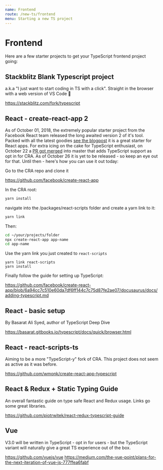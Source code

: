 ```yaml
---
name: Frontend
route: /new-ts/frontend
menu: Starting a new TS project
---
```


# Frontend

Here are a few starter projects to get your TypeScript frontend project going:

## Stackblitz Blank Typescript project

a.k.a "I just want to start coding in TS with a click". Straight in the browser with a web version of VS Code 🙌

https://stackblitz.com/fork/typescript

## React - create-react-app 2

As of October 01, 2018, the extremely popular starter project from the Facebook React team released the long awaited version 2 of it's tool.
Packed with all the latest goodies [see the blogpost](https://reactjs.org/blog/2018/10/01/create-react-app-v2.html) it is a great starter for React apps.
For extra icing on the cake for TypeScript enthusiast, on October 22 a [PR got merged](https://github.com/facebook/create-react-app/pull/4837) into master that adds TypeScript support as opt in for CRA. As of October 26 it is yet to be released - so keep an eye out for that. Until then - here's how you can use it out today:

Go to the CRA repo and clone it

https://github.com/facebook/create-react-app

In the CRA root:

```bash
yarn install
```

navigate into the /packages/react-scripts folder and create a yarn link to it:

```bash
yarn link
```

Then:

```bash
cd ~/your/projects/folder
npx create-react-app app-name
cd app-name
```

Use the yarn link you just created to `react-scripts`

```
yarn link react-scripts
yarn install
```

Finally follow the guide for setting up TypeScript:

https://github.com/facebook/create-react-app/blob/6a94cc7c510e60da7df6ff144c7c75d87fe2ae07/docusaurus/docs/adding-typescript.md

## React - basic setup

By Basarat Ali Syed, author of TypeScript Deep Dive

https://basarat.gitbooks.io/typescript/docs/quick/browser.html

## React - react-scripts-ts

Aiming to be a more "TypeScript-y" fork of CRA. This project does not seem as active as it was before.

https://github.com/wmonk/create-react-app-typescript

## React & Redux + Static Typing Guide

An overall fantastic guide on type safe React and Redux usage. Links go some great libraries.

https://github.com/piotrwitek/react-redux-typescript-guide

## Vue

V3.0 will be written in TypeScript - opt in for users - but the TypeScript variant will naturally give a great TS experience out of the box.

https://github.com/vuejs/vue
https://medium.com/the-vue-point/plans-for-the-next-iteration-of-vue-js-777ffea6fabf
